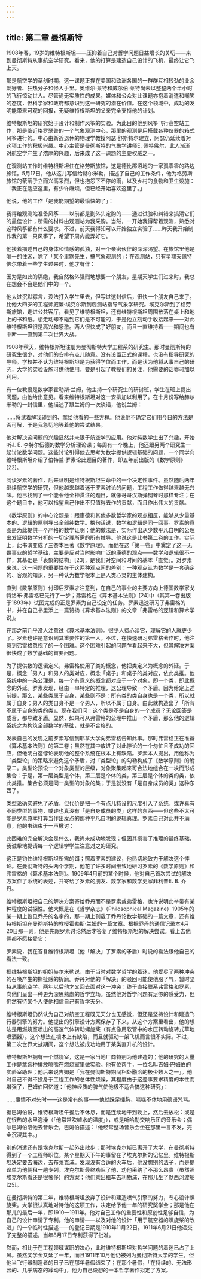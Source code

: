 ```yaml
---
---
---
```

title: 第二章 曼彻斯特
---






1908年春，19岁的维特根斯坦——压抑着自己对哲学问题日益增长的关切——来到曼彻斯特从事航空学研究。看来，他的打算是建造自己设计的飞机，最终让它飞上天。

那是航空学的草创时期，这一课题正捏在美国和欧洲各国的一群群互相较劲的业余爱好者、狂热分子和怪人手里。奥维尔·莱特和威尔伯·莱特尚未以整整两个半小时的飞行惊动世人。尽管尚无实质性的成果，媒体和公众对此课题亦抱着消遣和嘲笑的态度，但科学家和政府都意识到这一研究的潜在价值。在这个领域中，成功的发明能带来可观的回报，无疑维特根斯坦的父亲完全支持他的计划。

维特根斯坦的研究始于设计和制作风筝的实验。为此目的他到风筝飞行高空站工作，那是临近格罗瑟普的一个气象观测中心，那里的观测是用搭载各种仪器的箱式风筝进行的。中心由新近退休的物理学教授阿瑟·舒斯特尔建立，阿瑟仍延续着对这项工作的积极兴趣。中心主管是曼彻斯特的气象学讲师E. 佩特佛尔，此人渐渐对航空学产生了浓厚的兴趣，后来成了这一课题的主要权威之一。

在观测站工作时维特根斯坦住在格劳斯旅馆，这是德比郡沼地的一家孤零零的路边旅馆。5月17日，他从这儿写信给赫尔米勒，描述了自己的工作条件，他为格劳斯旅馆的茕茕孑立而兴高采烈，但也抱怨下不停的雨，以及乡村的食物和卫生设施：「我正在适应这里，有少许麻烦，但已经开始喜欢这里了。」

他说，他的工作「是我能期望的最愉快的了」：

我得给观测站准备风筝——以前都是到外头定购的——通过试验和纠错来搞清它们的最佳设计；所需的材料由观测站为我采购。当然，一开始我得帮着观测，熟悉对这种风筝都有什么要求。不过，前天我得知可以开始独立实验了……昨天我开始制作我的第一只风筝了，希望下周内能弄好它。

他接着描述自己的身体和情感的孤独，对一个亲密伙伴的深深渴望。在旅馆里他是唯一的住客，除了「某个里默先生，搞气象观测的」；在观测站，只有星期天佩特佛尔带着一些学生过来时，他才有伴：

因为是如此的隔绝，我自然格外强烈地想要一个朋友，星期天学生们过来时，我总在想会不会是他们中的一个。

他太过沉默寡言，没法打入学生里去，但写过这封信后，很快一个朋友自己来了。比他大四岁的工程师威廉·埃克尔斯到观测站指导气象学研究。埃克尔斯到了格劳斯旅馆，走进公共客厅，看见了维特根斯坦，还有维特根斯坦周围散落在桌上和地上的书和纸。想走动却不碰到它们是不可能的，于是他立刻动手收拾起来——对此维特根斯坦很是高兴和感激。两人很快成了好朋友，而且一直维持着——期间也有中断——直到第二次世界大战。

1908年秋天，维特根斯坦注册为曼彻斯特大学工程系的研究生。那时曼彻斯特的研究生很少，对他们的安排有点儿随意。没有设置正式的课程，也没有指导研究的导师。学校并不认为维特根斯坦是为获得学位而工作，而是认为他将从事自己的研究，大学的实验设施可供他使用，要是引起了教授们的关注，他需要的话亦可加以利用。

有一位教授是数学家霍勒斯·兰姆，他主持一个研究生的研讨班，学生在班上提出问题，由他给出意见。看来维特根斯坦对这一安排加以利用了。在十月份写给赫尔米勒的一封信里，他描述了跟兰姆的一次谈话，他说兰姆：

……将试着解我碰到的、拿给他看的一些方程。他说他不确定它们用今日的方法是否可解，于是我急切地等着他的尝试结果。

他对解决这问题的兴趣显然并未限于航空学的应用。他对纯数学生出了兴趣，开始听J. E. 李特尔伍德的数学分析理论课；每周有一个晚上，他还跟另两个研究生一起讨论数学问题。这些讨论引得他去思考为数学提供逻辑基础的问题，一个同学向维特根斯坦介绍了伯特兰·罗素论此题目的著作，即五年前出版的《数学原则》[22]。

阅读罗素的著作，后来证明是维特根斯坦生命中的一个决定性事件。虽然随后两年继续航空学的研究，但他越来越着迷于罗素讨论的问题，工程工作做得越来越无兴味。他已找到了一个能令他全神贯注的题目，就像哥哥汉斯弹钢琴时那样专注；在这个题目中，他可以指望自己作出不只值得去作的贡献，而且作出伟大的贡献。

《数学原则》的中心论题是：跟康德和其他多数哲学家的观点相反，能够从少量基本的、逻辑的原则导出全部纯数学。换句话说，数学和逻辑是同一回事。罗素的意图是为此提供一个严格的数学证明；他的做法是，实际作出从少数平凡自明的公理出发证明数学分析的一切定理所需的所有推导。他说这是此书第二卷的工作。实际上，此书演变成了三卷本巨著《数学原理》。而他在这「第一卷」中奠定了这一无畏事业的哲学基础，主要是反对当时影响广泛的康德的观点——数学和逻辑很不一样，其基础是「表象的结构」[23]，是我们对空间和时间的基本「直觉」。对罗素来说，这一问题的重要性在于这两种观点间的差别：一种观点认为数学是一套确定的、客观的知识，另一种认为数学根本上是人类心灵的主体建构。

直到《数学原则》付印后罗素才注意到，在自己的事业的主要方向上德国数学家戈特洛布·弗雷格已先行了一步；弗雷格在《算术基本法则》[24]中（其第一卷出版于1893年）试图完成的正是罗素为自己设定的任务。罗素迅速研习了弗雷格的书，并在自己书里添上一篇赞扬《算术基本法则》的文章「弗雷格的逻辑和算术学说」。

在那之前几乎没人注意过《算术基本法则》。很少人费心读它，理解它的人就更少了。罗素也许是意识到其重要性的第一人。不过，在快速研习弗雷格著作时，他注意到弗雷格忽视了的一个困难。这个困难引起的问题乍看起来不大，但其解决方案很快成了数学基础的首要问题。

为了提供数的逻辑定义，弗雷格使用了类的概念，他把类定义为概念的外延。于是，概念「男人」和男人的类对应，概念「桌子」和桌子的类对应，依此类推。他系统中的一条公理是，每一个有意义的概念都对应于一个对象，即一个类，即此概念的外延。罗素发现，经由一串特定的推理，这公理导致一个矛盾。因为给定上述前提，那么，某些类属于自身，某些则不是：所有类的类自身也是一个类，所以就属于自身；男人的类自身不是一个男人，所以不属于自身。由此就构造出了「所有不属于自身的类的类」。现在我们问：这个类是不是自身的一个成员？无论回答是或否，都导致矛盾。显然，如果可从弗雷格的公理中推出一个矛盾，那么他的逻辑系统之为构筑全部数学的基础，就是不合格的。

发表自己的发现之前罗素写信到耶拿大学向弗雷格告知此事。那时弗雷格正在准备《算术基本法则》的第二卷；虽然在其中放进了对此悖论的一个匆忙且不成功的回应，但他明白这悖论表明他的整个系统在根本上有缺陷。罗素本人提出，用他称为「类型论」的策略来避免这个矛盾，对「类型论」的勾勒构成了《数学原则》的附录二。类型论预设一个对象类型的层级，对象聚集起来可合法地组合在一块而形成集合：于是，第一层类型是个体，第二层是个体的类，第三层是个体的类的类，依此类推。集合必须是同一类型的对象的集；于是就没有「是自身成员的类」这种东西了。

类型论确实避免了矛盾，但代价是把一个有点儿特设的尺度引入了系统。或许真有不同类型的事物，或许也真没有「是自身成员的类」这样的东西——但这些不太可能是罗素原本打算当作出发点的那种平凡自明的逻辑真理。罗素自己对此并不满意，他的书结束于一声檄讨：

此困难的完全解决会是什么，我尚未成功地发现；但因其损害了推理的最终基础，我诚挚地提请每一个逻辑学学生注意对之的研究。

这正是钓住维特根斯坦所需的饵；照着罗素的建议，他热切地致力于解决这个悖论。在曼彻斯特的头两个学期，他花了许多时间细致地研习罗素的《数学原则》和弗雷格的《算术基本法则》。1909年4月前的某个时候，他对自己首次尝试的解决方案作了系统的表述，并寄给了罗素的朋友、数学家和数学史家菲利普E. B. 乔丹。

维特根斯坦把自己的解决方案寄给乔丹而不是罗素或弗雷格，也许说明此举带有某种程度的试探性。他大概是在《哲学杂志》（Philosophical Magazine）1905年的某一期上瞥见乔丹的名字的，那一期上刊载了乔丹论数学基础的一篇文章，还有维特根斯坦在曼彻斯特的教授霍勒斯·兰姆的一篇文章。根据乔丹的通信记录本4月20日那一则，他是先跟罗素讨论然后才答复了维特根斯坦的解决尝试。看上去他俩都不愿接受它：

罗素说，我在答复维特根斯坦（他「解决」了罗素的矛盾）时说的看法跟他自己的看法一致。

据维特根斯坦的姐姐赫尔米勒说，由于当时对数学哲学的着迷，他受尽了两种冲突的召唤产生的撕扯感的折磨。乔丹对他的「解决」的驳回可能使他服了气，暂时坚持从事航空学。两年以后他才又回去面对这一冲突：终于直接联系弗雷格和罗素，向他们呈出一种更为深思熟虑的哲学立场。虽然他对哲学问题有足够的感受力，但仍然有待某个人使他相信自己有哲学天分。

维特根斯坦仍然认为自己对航空工程既无天分也无感觉，但还是坚持设计和建造飞行器引擎的努力。他提出的引擎设计方案保存了下来，从这个方案里看出，他的想法是用燃烧室喷出的高速气体转动螺旋桨（有点像用软管中的水压转动旋转式草地喷洒器）。这个想法在根本上有缺陷，而且就驱动一架飞机而言很不实际。不过，第二次世界大战期间，这个想法被成功地用于某类直升机的设计。

维特根斯坦拥有一个燃烧室，这是一家当地厂商特别为他建造的；他的研究的大量工作是拿各种排放喷嘴在燃烧室里做实验。他有位帮手，一位名叫吉姆·巴姆伯的实验室助理；他后来说吉姆是「我在曼彻斯特期间相处融洽的极少数人之一」。他对自己不得不投身于工程工作的总体性烦躁，其程度由于这差事要求精度的本性而增强了，巴姆伯回忆道：「他神经质的脾气使他极不适合搞这种研究」：

……事情不对头时——这是常有的事——他就跺足捶胸、喋喋不休地用德语咒骂。

据巴姆伯说，维特根斯坦午餐后不休息，而是连续地干到晚上，然后去放松：或是在很热的水里泡澡（「他常常吹嘘水的温度」），或是听哈勒交响乐团的音乐会；偶尔巴姆伯陪他去音乐会，巴姆伯描述：「他经常整场音乐会坐在那里一言不发，完全沉浸其中。」

别的消遣还有跟埃克尔斯一起外出散步；那时埃克尔斯已离开了大学，在曼彻斯特得到了一个工程师职位。某个星期天下午的事留在了埃克尔斯的记忆里。维特根斯坦决定要去海边，去布莱克浦。发现没有合适的火车后，他没想别的法子，而是提议单为他俩租一趟专列。埃克尔斯最终劝阻了他，劝他采纳了不那么昂贵（虽然照埃克尔斯看还是很奢侈）的方案；他们乘出租车去利物浦，在那儿坐了默西河渡船[25]。

在曼彻斯特的第二年，维特根斯坦放弃了设计和建造喷气引擎的努力，专心设计螺旋桨。大学很认真地对待他的这项工作，决定给予他一年的研究奖学金；那是他在那儿的最后一年，即1910—1911年。他对自己工作的重要性和原创性足够自信，为自己的设计申请了专利。他的申请——以及对他的设计「用于航空器的螺旋桨的改进」的一个临时性描述——的登记日期是1910年11月22日。1911年6月21日他递交了完整的描述，当年8月17日专利获得了批准。

然而，相比于在工程领域谋职的决心，此时维特根斯坦对哲学问题的着迷已占了上风。虽然奖学金又延了一年，而且1911年10月他仍被列为曼彻斯特大学的学生，但他当飞行器制造者的日子已在那年暑假结束了；在那个暑假，「在持续的、无法形容的、几乎病态的躁动中」，他为自己设想的一本哲学著作拟定了方案。